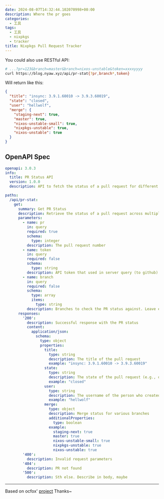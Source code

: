 ```yaml
---
date: 2024-08-07T14:32:44.102070998+00:00
description: Where the pr goes
categories:
  - 工具
tags:
  - 工具
  - nixpkgs
  - tracker
title: Nixpkgs Pull Request Tracker
---
```



<div class="h-[45vh]">
  <Cpn />
</div>

You could also use RESTful API:

```bash
# ...?pr=123&branch=master&branch=nixos-unstable&token=xxxxyyyy
curl https://blog.nyaw.xyz/api/pr-stat{?pr,branch*,token}
```

Will return like this:

```json
{
  "title": "insync: 3.9.1.60010 -> 3.9.3.60019",
  "state": "closed",
  "user": "hellwolf",
  "merge": {
    "staging-next": true,
    "master": true,
    "nixos-unstable-small": true,
    "nixpkgs-unstable": true,
    "nixos-unstable": true
  }
}
```

## OpenAPI Spec

```yaml
openapi: 3.0.3
info:
  title: PR Status API
  version: 1.0.0
  description: API to fetch the status of a pull request for different branches

paths:
  /api/pr-stat:
    get:
      summary: Get PR Status
      description: Retrieve the status of a pull request across multiple branches
      parameters:
        - name: pr
          in: query
          required: true
          schema:
            type: integer
          description: The pull request number
        - name: token
          in: query
          required: false
          schema:
            type: string
          description: API token that used in server query (to github)
        - name: branch
          in: query
          required: false
          schema:
            type: array
            items:
              type: string
          description: Branches to check the PR status against. Leave empty to query common branches
      responses:
        '200':
          description: Successful response with the PR status
          content:
            application/json:
              schema:
                type: object
                properties:
                  title:
                    type: string
                    description: The title of the pull request
                    example: "insync: 3.9.1.60010 -> 3.9.3.60019"
                  state:
                    type: string
                    description: The state of the pull request (e.g., open, closed, merged)
                    example: "closed"
                  user:
                    type: string
                    description: The username of the person who created the pull request
                    example: "hellwolf"
                  merge:
                    type: object
                    description: Merge status for various branches
                    additionalProperties:
                      type: boolean
                    example:
                      staging-next: true
                      master: true
                      nixos-unstable-small: true
                      nixpkgs-unstable: true
                      nixos-unstable: true
        '400':
          description: Invalid request parameters
        '404':
          description: PR not found
        '500':
          description: Sth else. Describe in body, maybe
```

---

Based on ocfox' [project](https://github.com/ocfox/nixpkgs-tracker) Thanks~
